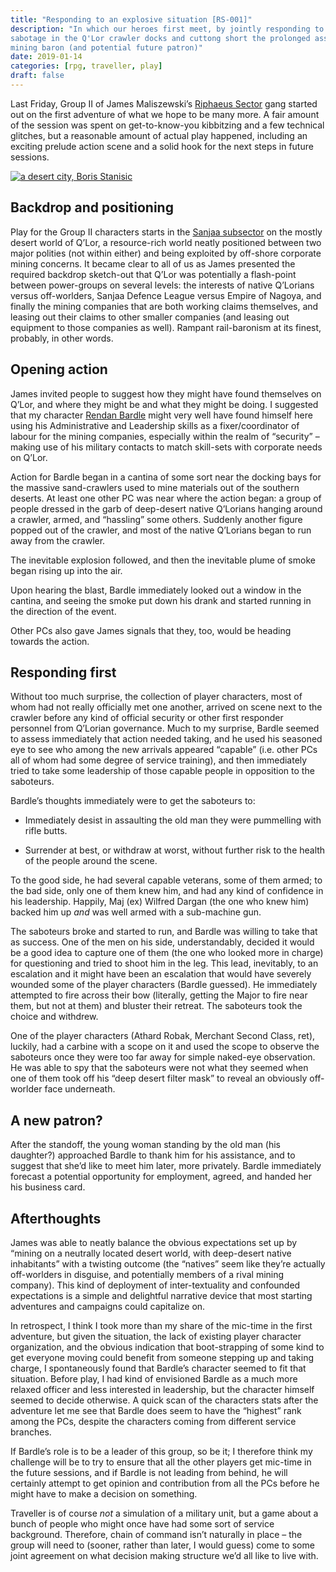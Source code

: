 ```yaml
---
title: "Responding to an explosive situation [RS-001]"
description: "In which our heroes first meet, by jointly responding to an act of
sabotage in the Q'Lor crawler docks and cuttong short the prolonged assault of a
mining baron (and potential future patron)"
date: 2019-01-14
categories: [rpg, traveller, play]
draft: false
---
```


Last Friday, Group II of James Maliszewski's [Riphaeus
Sector](https://campaignwiki.org/wiki/Riphaeus_Sector/HomePage) gang started out
on the first adventure of what we hope to be many more. A fair amount of the
session was spent on get-to-know-you kibbitzing and a few technical glitches,
but a reasonable amount of actual play happened, including an exciting prelude
action scene and a solid hook for the next steps in future sessions.

:::{.column-margin}
[![a desert city, _Boris Stanisic_](https://i.pinimg.com/236x/b9/0f/4f/b90f4f77e19662f7423ba1f5e5fdfee9--sci-fi-art-environment-design.jpg)](https://boreas.artstation.com/)
:::

## Backdrop and positioning

Play for the Group II characters starts in the [Sanjaa
subsector](https://campaignwiki.org/wiki/Riphaeus_Sector/Sanjaa) on the mostly
desert world of Q'Lor, a resource-rich world neatly positioned between two major
polities (not within either) and being exploited by off-shore corporate mining
concerns. It became clear to all of us as James presented the required backdrop
sketch-out that Q'Lor was potentially a flash-point between power-groups on
several levels: the interests of native Q'Lorians versus off-worlders, Sanjaa
Defence League versus Empire of Nagoya, and finally the mining companies that
are both working claims themselves, and leasing out their claims to other
smaller companies (and leasing out equipment to those companies as well).
Rampant rail-baronism at its finest, probably, in other words.

## Opening action

James invited people to suggest how they might have found themselves on Q'Lor,
and where they might be and what they might be doing. I suggested that my
character [Rendan Bardle](../2018-12-23-rendan-bartle/index.qmd) might very well
have found himself here using his Administrative and Leadership skills as a
fixer/coordinator of labour for the mining companies, especially within the
realm of "security" -- making use of his military contacts to match skill-sets
with corporate needs on Q'Lor.

Action for Bardle began in a cantina of some sort near the docking bays for the
massive sand-crawlers used to mine materials out of the southern deserts. At
least one other PC was near where the action began: a group of people dressed in
the garb of deep-desert native Q'Lorians hanging around a crawler, armed, and
"hassling" some others. Suddenly another figure popped out of the crawler, and
most of the native Q'Lorians began to run away from the crawler.

The inevitable explosion followed, and then the inevitable plume of smoke began
rising up into the air.

Upon hearing the blast, Bardle immediately looked out a window in the cantina,
and seeing the smoke put down his drank and started running in the direction of
the event.

Other PCs also gave James signals that they, too, would be heading towards the
action.

## Responding first

Without too much surprise, the collection of player characters, most of whom had
not really officially met one another, arrived on scene next to the crawler
before any kind of official security or other first responder personnel from
Q'Lorian governance. Much to my surprise, Bardle seemed to assess immediately
that action needed taking, and he used his seasoned eye to see who among the new
arrivals appeared "capable" (i.e. other PCs all of whom had some degree of
service training), and then immediately tried to take some leadership of those
capable people in opposition to the saboteurs.

Bardle's thoughts immediately were to get the saboteurs to:

- Immediately desist in assaulting the old man they were pummelling with rifle
  butts.

- Surrender at best, or withdraw at worst, without further risk to the health of
  the people around the scene.

To the good side, he had several capable veterans, some of them armed; to the
bad side, only one of them knew him, and had any kind of confidence in his
leadership. Happily, Maj (ex) Wilfred Dargan (the one who knew him) backed him
up *and* was well armed with a sub-machine gun.

The saboteurs broke and started to run, and Bardle was willing to take that as
success. One of the men on his side, understandably, decided it would be a good
idea to capture one of them (the one who looked more in charge) for questioning
and tried to shoot him in the leg. This lead, inevitably, to an escalation and
it might have been an escalation that would have severely wounded some of the
player characters (Bardle guessed). He immediately attempted to fire across
their bow (literally, getting the Major to fire near them, but not at them) and
bluster their retreat. The saboteurs took the choice and withdrew.

One of the player characters (Athard Robak, Merchant Second Class, ret),
luckily, had a carbine with a scope on it and used the scope to observe the
saboteurs once they were too far away for simple naked-eye observation. He was
able to spy that the saboteurs were not what they seemed when one of them took
off his "deep desert filter mask" to reveal an obviously off-worlder face
underneath.

## A new patron?

After the standoff, the young woman standing by the old man (his daughter?)
approached Bardle to thank him for his assistance, and to suggest that she'd
like to meet him later, more privately. Bardle immediately forecast a potential
opportunity for employment, agreed, and handed her his business card.

## Afterthoughts

James was able to neatly balance the obvious expectations set up by "mining on a
neutrally located desert world, with deep-desert native inhabitants" with a
twisting outcome (the "natives" seem like they're actually off-worlders in
disguise, and potentially members of a rival mining company). This kind of
deployment of inter-textuality and confounded expectations is a simple and
delightful narrative device that most starting adventures and campaigns could
capitalize on.

In retrospect, I think I took more than my share of the mic-time in the first
adventure, but given the situation, the lack of existing player character
organization, and the obvious indication that boot-strapping of some kind to get
everyone moving could benefit from someone stepping up and taking charge, I
spontaneously found that Bardle's character seemed to fit that situation. Before
play, I had kind of envisioned Bardle as a much more relaxed officer and less
interested in leadership, but the character himself seemed to decide otherwise.
A quick scan of the characters stats after the adventure let me see that Bardle
does seem to have the "highest" rank among the PCs, despite the characters
coming from different service branches.

If Bardle's role is to be a leader of this group, so be it; I therefore think my
challenge will be to try to ensure that all the other players get mic-time in
the future sessions, and if Bardle is not leading from behind, he will certainly
attempt to get opinion and contribution from all the PCs before he might have to
make a decision on something.

Traveller is of course *not* a simulation of a military unit, but a game about a
bunch of people who might once have had some sort of service background.
Therefore, chain of command isn't naturally in place -- the group will need to
(sooner, rather than later, I would guess) come to some joint agreement on what
decision making structure we'd all like to live with.

